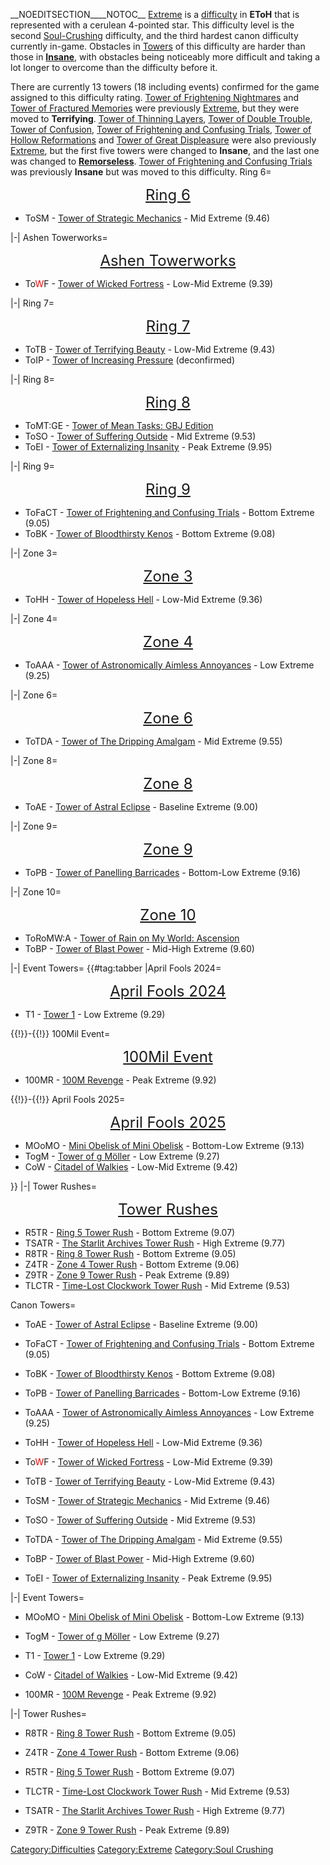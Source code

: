{{DISPLAYTITLE:<span style="color:#088CFC">'''Extreme'''</span>}}__NOEDITSECTION____NOTOC__{{DifficultyTab
|Extreme|textcolormain=FFF
|difficulty1=Insane
|change1=Thanos
|diffcolor1=0000FF
|textcolor1=FFF
|difficulty2=Terrifying
|diffcolor2=01FFFF
|textcolor2=000
|type=Soul Crushing}}{{DifficultyInfobox
|title1=Extreme
|image1=<gallery>
extricon.png|Current
ExtremeIcon100.png|Old
</gallery>
|type=[[Soul Crushing|Soul-Crushing]]
|previous={{Difficulty|Insane}} [[Insane|<span id="Insane">'''Insane'''</span>]]
|next={{Difficulty|Terri}} [[Terrifying|<span id="Terrifying">'''Terrifying'''</span>]]
|rbg_color=DC: 51, 88, 130
Menus: 2, 138, 255
|hex_color=DC: #327DFF
Menus: #0287FF
|cmyk_color=DC: 61%, 32%, 0%, 49%
Menus: 99%, 46%, 0%, 0%
|hsv_color=DC: 211°, 60%, 50%
Menus: 207°, 99%, 100%
|hsl_color=DC: 212°, 44%, 35%
Menus: 208°, 100%, 50%
|roblox_name=DC: Storm blue}}
{{Difficulty|Extreme|20px}} <span id="Extreme">[[Extreme]]</span> is a [[difficulty]] in '''EToH''' that is represented with a cerulean 4-pointed star. This difficulty level is the second [[Soul Crushing|Soul-Crushing]] difficulty, and the third hardest canon difficulty currently in-game. Obstacles in [[Tower]]s of this difficulty are harder than those in [[Insane|<span id="Insane">'''Insane'''</span>]], with obstacles being noticeably more difficult and taking a lot longer to overcome than the difficulty before it.   

There are currently 13 towers (18 including events) confirmed for the game assigned to this difficulty rating. [[Tower of Frightening Nightmares]] and [[Tower of Fractured Memories]] were previously <span id="Extreme">[[Extreme]]</span>, but they were moved to <span id="Terrifying">'''Terrifying'''</span>. [[Tower of Thinning Layers]], [[Tower of Double Trouble]], [[Tower of Confusion]], [[Tower of Frightening and Confusing Trials]], [[Tower of Hollow Reformations]] and [[Tower of Great Displeasure]] were also previously <span id="Extreme">[[Extreme]]</span>, but the first five towers were changed to <span id="Insane">'''Insane'''</span>, and the last one was changed to [[Remorseless|<span id="Remorseless">'''Remorseless'''</span>]]. [[Tower of Frightening and Confusing Trials]] was previously <span id="Insane">'''Insane'''</span> but was moved to this difficulty.
{{Header|Towers in this Difficulty (Organized by Realm)}}
<tabber>
Ring 6=
<div align=center><font size=5>{{Emblem|R6}} [[Ring 6]] {{Emblem|R6}}</font></div>
*ToSM - [[Tower of Strategic Mechanics]] - Mid Extreme (9.46)
|-|
Ashen Towerworks=
<div align=center><font size=5>{{Emblem|AT}} [[Ashen Towerworks]] {{Emblem|AT}}</font></div>
*To<span style="color:#FF0000">W</span>F - [[Tower of Wicked Fortress]] - Low-Mid Extreme (9.39)
|-|
Ring 7=
<div align=center><font size=5>{{Emblem|R7}} [[Ring 7]] {{Emblem|R7}}</font></div>
*ToTB - [[Tower of Terrifying Beauty]] - Low-Mid Extreme (9.43)
*ToIP - [[Tower of Increasing Pressure]] (deconfirmed)
|-|
Ring 8=
<div align=center><font size=5>{{Emblem|R8}} [[Ring 8]] {{Emblem|R8}}</font></div>
*ToMT:GE - [[Tower of Mean Tasks#GBJ Edition| Tower of Mean Tasks: GBJ Edition]] 
*ToSO - [[Tower of Suffering Outside]] - Mid Extreme (9.53)
*ToEI - [[Tower of Externalizing Insanity]] - Peak Extreme (9.95)
|-|
Ring 9=
<div align=center><font size=5>{{Emblem|R9}} [[Ring 9]] {{Emblem|R9}}</font></div>
*ToFaCT - [[Tower of Frightening and Confusing Trials]] - Bottom Extreme (9.05)
*ToBK - [[Tower of Bloodthirsty Kenos]] - Bottom Extreme (9.08)
|-|
Zone 3=
<div align=center><font size=5>{{Emblem|Z3}} [[Zone 3]] {{Emblem|Z3}}</font></div>
*ToHH - [[Tower of Hopeless Hell]] - Low-Mid Extreme (9.36)
|-|
Zone 4=
<div align=center><font size=5>{{Emblem|Z4}} [[Zone 4]] {{Emblem|Z4}}</font></div>
*ToAAA - [[Tower of Astronomically Aimless Annoyances]] - Low Extreme (9.25)
|-|
Zone 6=
<div align=center><font size=5>{{Emblem|Z6}} [[Zone 6]] {{Emblem|Z6}}</font></div>
*ToTDA - [[Tower of The Dripping Amalgam]] - Mid Extreme (9.55)
|-|
Zone 8=
<div align=center><font size=5>{{Emblem|Z8}} [[Zone 8]] {{Emblem|Z8}}</font></div>
*ToAE - [[Tower of Astral Eclipse]] - Baseline Extreme (9.00)
|-|
Zone 9=
<div align=center><font size=5>{{Emblem|Z9}} [[Zone 9]] {{Emblem|Z9}}</font></div>
*ToPB - [[Tower of Panelling Barricades]] - Bottom-Low Extreme (9.16)
|-|
Zone 10=
<div align=center><font size=5>{{Emblem|Z10}} [[Zone 10]] {{Emblem|Z10F}}</font></div>
*ToRoMW:A - [[Tower of Rain on My World#Rain Mode|Tower of Rain on My World: Ascension]]
*ToBP - [[Tower of Blast Power]] - Mid-High Extreme (9.60)
|-|
Event Towers=
{{#tag:tabber
|April Fools 2024=
<div align=center><font size=5>{{Emblem|AF2024}} [[April Fools 2024]] {{Emblem|AF2024}}</font></div>
*T1 - [[Tower 1]] - Low Extreme (9.29)
{{!}}-{{!}}
100Mil Event=
<div align=center><font size=5>{{Emblem|R1}} [[100Mil Event]] {{Emblem|R1}}</font></div>
*100MR - [[100M Revenge]] - Peak Extreme (9.92)
{{!}}-{{!}}
April Fools 2025=
<div align=center><font size=5>{{Emblem|AF2025}} [[April Fools 2025]] {{Emblem|AF2025}}</font></div>
*MOoMO - [[Mini Obelisk of Mini Obelisk]] - Bottom-Low Extreme (9.13)
*TogM - [[Tower of g Möller]] - Low Extreme (9.27)
*CoW - [[Citadel of Walkies]] - Low-Mid Extreme (9.42)
}}
|-|
Tower Rushes=
<div align=center><font size=5>{{Difficulty|TowerRush}} [[Tower Rush]]es {{Difficulty|TowerRush}}</font></div>
*R5TR - [[Ring 5 Tower Rush]] - Bottom Extreme (9.07)
*TSATR - [[The Starlit Archives Tower Rush]] - High Extreme (9.77)
*R8TR - [[Ring 8 Tower Rush]] - Bottom Extreme (9.05)
*Z4TR - [[Zone 4 Tower Rush]] - Bottom Extreme (9.06)
*Z9TR - [[Zone 9 Tower Rush]] - Peak Extreme (9.89)
*TLCTR - [[Time-Lost Clockwork Tower Rush]] - Mid Extreme (9.53)
</tabber>
{{Header|Towers in this difficulty (Organized by position in the Difficulty Chart)}}
<tabber>
Canon Towers=
* {{emblem|Z8|20px}} ToAE - [[Tower of Astral Eclipse]] - Baseline Extreme (9.00) {{emblem|Z8|20px}}
* {{emblem|R9|20px}} ToFaCT - [[Tower of Frightening and Confusing Trials]] - Bottom Extreme (9.05) {{emblem|R9|20px}}
* {{emblem|R9|20px}} ToBK - [[Tower of Bloodthirsty Kenos]] - Bottom Extreme (9.08) {{emblem|R9|20px}}
* {{emblem|Z9|20px}} ToPB - [[Tower of Panelling Barricades]] - Bottom-Low Extreme (9.16) {{emblem|Z9|20px}}
* {{emblem|Z4|20px}} ToAAA - [[Tower of Astronomically Aimless Annoyances]] - Low Extreme (9.25) {{emblem|Z4|20px}}
* {{emblem|Z3|20px}} ToHH - [[Tower of Hopeless Hell]] - Low-Mid Extreme (9.36) {{emblem|Z3|20px}}
* {{emblem|AT|20px}} To<span style="color:#FF0000">W</span>F - [[Tower of Wicked Fortress]] - Low-Mid Extreme (9.39) {{emblem|AT|20px}}
* {{emblem|R7|20px}} ToTB - [[Tower of Terrifying Beauty]] - Low-Mid Extreme (9.43) {{emblem|R7|20px}}
* {{emblem|R6|20px}} ToSM - [[Tower of Strategic Mechanics]] - Mid Extreme (9.46) {{emblem|R6|20px}}
* {{emblem|R8|20px}} ToSO - [[Tower of Suffering Outside]] - Mid Extreme (9.53) {{emblem|R8|20px}}
* {{emblem|Z6|20px}} ToTDA - [[Tower of The Dripping Amalgam]] - Mid Extreme (9.55) {{emblem|Z6|20px}}
* {{emblem|Z10|20px}} ToBP - [[Tower of Blast Power]] - Mid-High Extreme (9.60) {{emblem|Z10F|20px}}
* {{emblem|R8|20px}} ToEI - [[Tower of Externalizing Insanity]] - Peak Extreme (9.95) {{emblem|R8|20px}}
|-|
Event Towers=
* {{emblem|AF2025|20px}} MOoMO - [[Mini Obelisk of Mini Obelisk]] - Bottom-Low Extreme (9.13) {{emblem|AF2025|20px}}
* {{emblem|AF2025|20px}} TogM - [[Tower of g Möller]] - Low Extreme (9.27) {{emblem|AF2025|20px}}
* {{emblem|AF2024|20px}} T1 - [[Tower 1]] - Low Extreme (9.29) {{emblem|AF2024|20px}}
* {{emblem|AF2025|20px}} CoW - [[Citadel of Walkies]] - Low-Mid Extreme (9.42) {{emblem|AF2025|20px}}
* {{emblem|R1|20px}} 100MR - [[100M Revenge]] - Peak Extreme (9.92) {{emblem|R1|20px}}
|-|
Tower Rushes=
* {{emblem|R8|20px}} R8TR - [[Ring 8 Tower Rush]] - Bottom Extreme (9.05) {{emblem|R8|20px}}
* {{emblem|Z4|20px}} Z4TR - [[Zone 4 Tower Rush]] - Bottom Extreme (9.06) {{emblem|Z4|20px}}
* {{emblem|R5|20px}} R5TR - [[Ring 5 Tower Rush]] - Bottom Extreme (9.07) {{emblem|R5|20px}}
* {{emblem|TLC|20px}} TLCTR - [[Time-Lost Clockwork Tower Rush]] - Mid Extreme (9.53) {{emblem|TLC|20px}}
* {{emblem|TSA|20px}} TSATR - [[The Starlit Archives Tower Rush]] - High Extreme (9.77) {{emblem|TSA|20px}}
* {{emblem|Z9|20px}} Z9TR - [[Zone 9 Tower Rush]] - Peak Extreme (9.89) {{emblem|Z9|20px}}
</tabber>
{{Difficulty Navibox}}
{{Reflist}}
[[Category:Difficulties]]
[[Category:Extreme]]
[[Category:Soul Crushing]]